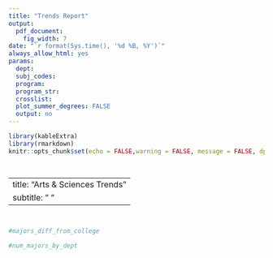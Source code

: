 ```yaml
---
title: "Trends Report"
output:
  pdf_document:
    fig_width: 7
date: "`r format(Sys.time(), '%d %B, %Y')`"
always_allow_html: yes
params:
  dept:
  subj_codes: 
  program: 
  program_str: 
  crosslist: 
  plot_summer_degrees: FALSE
  output: no
---
```


```r
library(kableExtra)
library(rmarkdown)
knitr::opts_chunk$set(echo = FALSE,warning = FALSE, message = FALSE, dpi=200, fig.height=11,out.height="100%")
```

```r
```

```r
```

---
title: "Arts & Sciences Trends"
subtitle: " "
---


```r
```

```r
```


\newpage

```r
#majors_diff_from_college
```

\newpage

```r
#num_majors_by_dept
```


